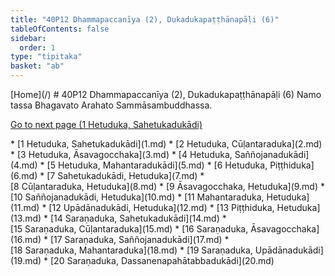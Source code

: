 ```yaml
---
title: "40P12 Dhammapaccanīya (2), Dukadukapaṭṭhānapāḷi (6)"
tableOfContents: false
sidebar:
  order: 1
type: "tipitaka"
basket: "ab"
---
```



<Paragraph type="center">
[Home](/)
</Paragraph>

<Paragraph type="center">
# 40P12 Dhammapaccanīya (2), Dukadukapaṭṭhānapāḷi (6)
</Paragraph>

<Paragraph number="1" type="center">
Namo tassa Bhagavato Arahato Sammāsambuddhassa.

[Go to next page (1 Hetuduka, Sahetukadukādi)](1.md)



</Paragraph>

<TableOfContents>
* [1 Hetuduka, Sahetukadukādi](1.md)
* [2 Hetuduka, Cūḷantaraduka](2.md)
* [3 Hetuduka, Āsavagocchaka](3.md)
* [4 Hetuduka, Saññojanadukādi](4.md)
* [5 Hetuduka, Mahantaradukādi](5.md)
* [6 Hetuduka, Piṭṭhiduka](6.md)
* [7 Sahetukadukādi, Hetuduka](7.md)
* [8 Cūḷantaraduka, Hetuduka](8.md)
* [9 Āsavagocchaka, Hetuduka](9.md)
* [10 Saññojanadukādi, Hetuduka](10.md)
* [11 Mahantaraduka, Hetuduka](11.md)
* [12 Upādānadukādi, Hetuduka](12.md)
* [13 Piṭṭhiduka, Hetuduka](13.md)
* [14 Saraṇaduka, Sahetukadukādi](14.md)
* [15 Saraṇaduka, Cūḷantaraduka](15.md)
* [16 Saraṇaduka, Āsavagocchaka](16.md)
* [17 Saraṇaduka, Saññojanadukādi](17.md)
* [18 Saraṇaduka, Mahantaraduka](18.md)
* [19 Saraṇaduka, Upādānadukādi](19.md)
* [20 Saraṇaduka, Dassanenapahātabbadukādi](20.md)
</TableOfContents>
